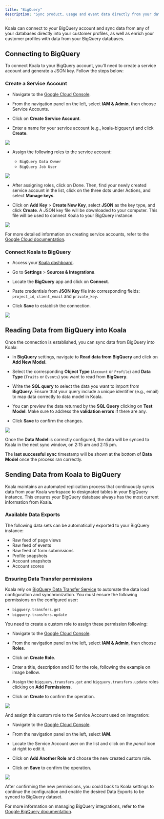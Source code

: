 ```yaml
---
title: "BigQuery"
description: "Sync product, usage and event data directly from your data warehouse."
---
```


Koala can connect to your BigQuery account and sync data from any of your databases directly into your customer profiles, as well as enrich your customer profiles with data from your BigQuery databases.

## Connecting to BigQuery

To connect Koala to your BigQuery account, you'll need to create a service account and generate a JSON key. Follow the steps below:

### Create a Service Account

- Navigate to the [Google Cloud Console](https://console.cloud.google.com).

- From the navigation panel on the left, select **IAM & Admin**, then choose Service Accounts.

- Click on **Create Service Account**.

- Enter a name for your service account (e.g., koala-bigquery) and click **Create**.

![](/images/bigquery/gc-service-account-1.png)

- Assign the following roles to the service account:

  - <code>BigQuery Data Owner</code>
  - <code>BigQuery Job User</code>

![](/images/bigquery/gc-service-account-2.png)

- After assigning roles, click on Done. Then, find your newly created service account in the list, click on the three dots under Actions, and select **Manage keys**.

- Click on **Add Key** > **Create New Key**, select **JSON** as the key type, and click **Create**. A JSON key file will be downloaded to your computer. This file will be used to connect Koala to your BigQuery instance.

![](/images/bigquery/gc-service-account-3.png)

For more detailed information on creating service accounts, refer to the [Google Cloud documentation](https://cloud.google.com/docs).

### Connect Koala to BigQuery

- Access your [Koala dashboard](https://app.getkoala.com).

- Go to **Settings** > **Sources & Integrations**.

- Locate the **BigQuery** app and click on **Connect**.

- Paste credentials from **JSON Key** file into corresponding fields: `project_id`, `client_email` and `private_key`.

- Click **Save** to establish the connection.

![](/images/bigquery/app-settings.png)

## Reading Data from BigQuery into Koala

Once the connection is established, you can sync data from BigQuery into Koala:

- In **BigQuery** settings, navigate to **Read data from BigQuery** and click on **Add New Model**.

- Select the corresponding **Object Type** (`Account` or `Profile`) and **Data Type** (`Traits` or `Events`) you want to read from **BigQuery**.

- Write the **SQL query** to select the data you want to import from **BigQuery**. Ensure that your query include a unique identifier (e.g., email) to map data correctly to data model in Koala.

- You can preview the data returned by the **SQL Query** clicking on **Test Model**. Make sure to address the **validation errors** if there are any.

- Click **Save** to confirm the changes.

![](/images/bigquery/app-data-model.png)

Once the **Data Model** is correctly configured, the data will be synced to Koala in the next sync window, on 2:15 am and 2:15 pm.

The **last successful sync** timestamp will be shown at the bottom of **Data Model** once the process ran correctly.

## Sending Data from Koala to BigQuery

Koala maintains an automated replication process that continuously syncs data from your Koala workspace to designated tables in your BigQuery instance. This ensures your BigQuery database always has the most current information from Koala.

### Available Data Exports

The following data sets can be automatically exported to your BigQuery instance:
- Raw feed of page views
- Raw feed of events
- Raw feed of form submissions
- Profile snapshots
- Account snapshots
- Account scores

### Ensuring Data Transfer permissions

Koala rely on [BigQuery Data Transfer Service](https://cloud.google.com/bigquery/docs/dts-introduction) to automate the data load configuration and synchronization.
You must ensure the following permissions on the configured user:
- `bigquery.transfers.get`
- `bigquery.transfers.update`

You need to create a custom role to assign these permission following:

- Navigate to the [Google Cloud Console](https://console.cloud.google.com).

- From the navigation panel on the left, select **IAM & Admin**, then choose **Roles**.

- Click on **Create Role**.

- Enter a title, description and ID for the role, following the example on image bellow.

- Assign the `bigquery.transfers.get` and `bigquery.transfers.update` roles clicking on **Add Permissions**.

- Click on **Create** to confirm the operation.

![](/images/bigquery/gc-custom-role.png)

And assign this custom role to the Service Account used on integration:

- Navigate to the [Google Cloud Console](https://console.cloud.google.com).

- From the navigation panel on the left, select **IAM**.

- Locate the Service Account user on the list and click on the _pencil_ icon at right to edit it.

- Click on **Add Another Role** and choose the new created custom role.

- Click on **Save** to confirm the operation.

![](/images/bigquery/gc-add-permission.png)

After confirming the new permissions, you could back to Koala settings to continue the configuration and enable the desired Data Exports to be synced to BigQuery dataset.

For more information on managing BigQuery integrations, refer to the [Google BigQuery documentation](https://cloud.google.com/bigquery/docs).
